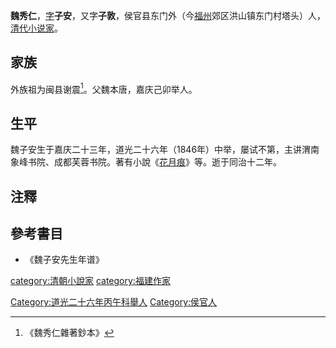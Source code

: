 '''魏秀仁'''{{BD|1818年||1873年||catIdx=W魏}}，[[表字|字]]'''子安'''，又字'''子敦'''，侯官县东门外（今[[福州|福州]]郊区洪山镇东门村塔头）人，[[清代|清代]][[小说家|小说家]]。

==家族==

外族祖为闽县谢震<ref>《魏秀仁雜著鈔本》</ref>。父魏本唐，嘉庆己卯举人。

== 生平 ==
魏子安生于嘉庆二十三年，道光二十六年（1846年）中举，屡试不第，主讲渭南象峰书院、成都芙蓉书院。著有小說《[[花月痕|花月痕]]》等。逝于同治十二年。

==注釋==
{{reflist}}
==參考書目==
* 《魏子安先生年谱》

[[category:清朝小說家|category:清朝小說家]]
[[Category:道光二十六年丙午科舉人|Category:道光二十六年丙午科舉人]]
[[Category:侯官人|Category:侯官人]]
[[category:福建作家|category:福建作家]]